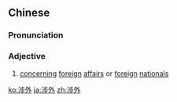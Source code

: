 ==Chinese==
{{zh-forms}}

===Pronunciation===
{{zh-pron
|m=shèwài
|c=sip3 ngoi6
|mn=qz,xm,zz:sia̍p-gōa
|cat=a
}}

===Adjective===
{{zh-adj}}

# [[concerning]] [[foreign]] [[affair]]s or [[foreign]] [[national]]s
#: {{zh-x|涉外 婚姻|marriage '''with a foreigner'''}}
#: {{zh-x|這 個 律師 專門 從事 涉外 貿易 的 業務。|This lawyer exclusively practices in '''international''' trade matters.}}

{{zh-cat|Advanced}}

[[ko:涉外]]
[[ja:涉外]]
[[zh:涉外]]
